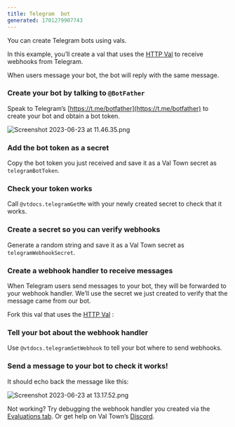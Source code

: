 ```yaml
---
title: Telegram  bot
generated: 1701279907743
---
```



You can create Telegram bots using vals.

In this example, you’ll create a val that uses the [HTTP Val](/types/http) to
receive webhooks from Telegram.

When users message your bot, the bot will reply with the same message.

### Create your bot by talking to `@BotFather`

Speak to Telegram’s [https://t.me/botfather](https://t.me/botfather) to create
your bot and obtain a bot token.

![Screenshot 2023-06-23 at 11.46.35.png](./create-a-telegram-echo-bot/screenshot_2023-06-23_at_114635.png)

### Add the bot token as a secret

Copy the bot token you just received and save it as a Val Town secret as
`telegramBotToken`.

### Check your token works

Call `@vtdocs.telegramGetMe` with your newly created secret to check that it
works.

<Val url="https://www.val.town/embed/vtdocs.getMeExample" />

### Create a secret so you can verify webhooks

Generate a random string and save it as a Val Town secret as
`telegramWebhookSecret`.

### Create a webhook handler to receive messages

When Telegram users send messages to your bot, they will be forwarded to your
webhook handler. We’ll use the secret we just created to verify that the message
came from our bot.

Fork this val that uses the [HTTP Val](/types/http) :

<Val url="https://www.val.town/embed/neverstew.telegramWebhookEchoMessage" />

### Tell your bot about the webhook handler

Use `@vtdocs.telegramSetWebhook` to tell your bot where to send webhooks.

<Val url="https://www.val.town/embed/neverstew.setWebhookExample" />

### Send a message to your bot to check it works!

It should echo back the message like this:

![Screenshot 2023-06-23 at 13.17.52.png](./create-a-telegram-echo-bot/screenshot_2023-06-23_at_131752.png)

Not working? Try debugging the webhook handler you created via the
[Evaluations tab](https://www.val.town/settings/evaluations). Or get help on Val
Town’s [Discord](https://discord.gg/dHv45uN5RY).
